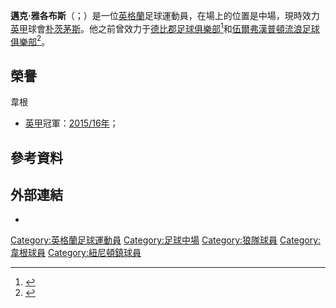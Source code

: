 {{noteTA
|G1=Football
|G2=FAcup
}}

{{Infobox football biography
|           name = 邁克·雅各布斯<br />Michael Jacobs
|          image = Michael Jacobs 2018.jpg
|        caption = 
|       fullname = Michael Edward Jacobs<ref name="Hugman2010–11 216">{{Cite book | editor-first = Barry J. | editor-last = Hugman | title = The PFA Footballers' Who's Who 2010–11 | year = 2010 | publisher = Mainstream Publishing | isbn = 9781845966010 | page = 216 }}</ref>
|    birth_date = {{Birth date and age|1991|11|4|df=y}}
| birth_place = [[英格蘭|英格蘭]][[羅斯威爾|羅斯威爾]]
|         height = {{height|ft=5|in=9}}
|       position = [[中場|中場]]
| currentclub = [[朴茨茅斯足球俱乐部|朴茨茅斯]]
| clubnumber  = 24
|    youthyears1 = 2007–2009 | youthclubs1 = [[北安普顿足球俱乐部|諾咸頓]]
|    years1 = 2009–2012 | clubs1 = [[北安普顿足球俱乐部|諾咸頓]]                        | caps1 = 87  | goals1 = 11
|    years2 = 2010      | clubs2 = → [[紐尼頓鎮足球會|紐尼頓]] (借用)                     | caps2 = 4   | goals2 = 0
|    years3 = 2012–2014 | clubs3 = [[德比郡足球俱乐部|打比郡]]                                | caps3 = 42  | goals3 = 2
|    years4 = 2013–2014 | clubs4 = → [[伍尔弗汉普顿流浪足球俱乐部|狼隊]] (借用) | caps4 = 9   | goals4 = 1
|    years5 = 2014–2015 | clubs5 = [[伍尔弗汉普顿流浪足球俱乐部|狼隊]]          | caps5 = 33  | goals5 = 6
|    years6 = 2015      | clubs6 = → [[黑池足球會|黑池]] (借用)                             | caps6 = 5   | goals6 = 1
|    years7 = 2015–2020 | clubs7 = [[威根竞技足球俱乐部|韋根]]                            | caps7 = 176 | goals7 = 32
| years8      = 2020–        | clubs8 = [[朴茨茅斯足球俱乐部|朴茨茅斯]]                                    | caps8 = 0   | goals8 = 0
|    club-update = 15:15, 23 July 2020 (UTC)
}}

'''邁克·雅各布斯'''（{{lang-en|Michael Jacobs}}；{{bd|1991年|11月4日}}）是一位[[英格蘭|英格蘭]]足球運動員，在場上的位置是中場，現時效力[[英格蘭足球甲級聯賽|英甲]]球會[[朴茨茅斯足球俱乐部|朴茨茅斯]]。他之前曾效力于[[德比郡足球俱樂部|德比郡足球俱樂部]]<ref name="jacobsderbyinterest">{{cite news| url = http://www.northamptonchron.co.uk/sport/football/cobblers/northampton-town-rams-raid-cobblers-for-jacobs-but-cardoza-turns-down-deal-1-3769345| publisher = Northampton Chronicle & Echo| title = Northampton Town: Rams raid Cobblers for Jacobs but Cardoza turns down deal| date = 25 April 2012| accessdate = 25 January 2014| archive-url = https://web.archive.org/web/20120719092434/http://www.northamptonchron.co.uk/sport/football/cobblers/northampton-town-rams-raid-cobblers-for-jacobs-but-cardoza-turns-down-deal-1-3769345| archive-date = 2012-07-19| dead-url = yes}}</ref>和[[伍爾弗漢普頓流浪足球俱樂部|伍爾弗漢普頓流浪足球俱樂部]]<ref>{{cite news| title=Michael Jacobs: Derby County midfielder signs for Wolves on loan| publisher=BBC Sport| url=http://www.bbc.co.uk/sport/0/football/24899347| date=11 November 2013| accessdate=2015-06-16| archive-date=2013-11-14| archive-url=https://web.archive.org/web/20131114020538/http://www.bbc.co.uk/sport/0/football/24899347| dead-url=no}}</ref>。

==榮譽==
; 韋根
* [[英甲|英甲]]冠軍：[[2015年至2016年英格蘭足球甲級聯賽|2015/16年]]；

==參考資料==
{{Reflist}}

==外部連結==
*{{soccerbase|51897|邁克·雅各布斯}}

{{DEFAULTSORT:Jacobs, Michael}}
[[Category:英格蘭足球運動員|Category:英格蘭足球運動員]]
[[Category:足球中場|Category:足球中場]]
[[Category:狼隊球員|Category:狼隊球員]]
[[Category:韋根球員|Category:韋根球員]]
[[Category:紐尼頓鎮球員|Category:紐尼頓鎮球員]]
{{Sport-bio-stub}}
